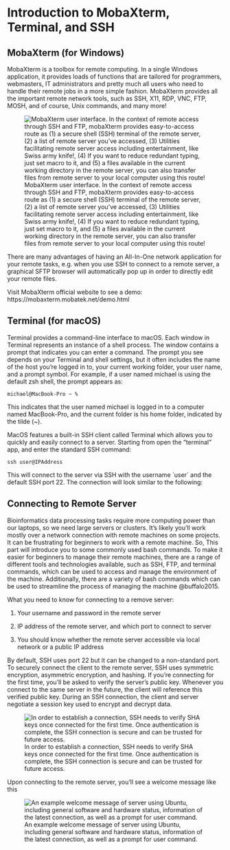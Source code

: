 # Introduction to MobaXterm, Terminal, and SSH

## MobaXterm (for Windows)

MobaXterm is a toolbox for remote computing. In a single Windows application, it provides loads of functions that are tailored for programmers, webmasters, IT administrators and pretty much all users who need to handle their remote jobs in a more simple fashion. MobaXterm provides all the important remote network tools, such as SSH, X11, RDP, VNC, FTP, MOSH, and of course, Unix commands, and many more!

![MobaXterm user interface. In the context of remote access through SSH and FTP, mobaXterm provides easy-to-access route as (1) a secure shell (SSH) terminal of the remote server, (2) a list of remote server you've accessed, (3) Utilities facilitating remote server access including entertainment, like Swiss army knife!, (4) If you want to reduce redundant typing, just set macro to it, and (5) a files available in the current working directory in the remote server, you can also transfer files from remote server to your local computer using this route!](assets/01_moba_ui.png){fig-align="center"}

There are many advantages of having an All-In-One network application for your remote tasks, e.g. when you use SSH to connect to a remote server, a graphical SFTP browser will automatically pop up in order to directly edit your remote files.

Visit MobaXterm official website to see a demo: https://mobaxterm.mobatek.net/demo.html

## Terminal (for macOS)

Terminal provides a command-line interface to macOS. Each window in Terminal represents an instance of a shell process. The window contains a prompt that indicates you can enter a command. The prompt you see depends on your Terminal and shell settings, but it often includes the name of the host you're logged in to, your current working folder, your user name, and a prompt symbol. For example, if a user named michael is using the default zsh shell, the prompt appears as:

    michael@MacBook-Pro ~ %

This indicates that the user named michael is logged in to a computer named MacBook-Pro, and the current folder is his home folder, indicated by the tilde (\~).

MacOS features a built-in SSH client called Terminal which allows you to quickly and easily connect to a server. Starting from open the "terminal" app, and enter the standard SSH command:

    ssh user@IPAddress

This will connect to the server via SSH with the username \`user\` and the default SSH port 22. The connection will look similar to the following:

## Connecting to Remote Server

Bioinformatics data processing tasks require more computing power than our laptops, so we need large servers or clusters. It's likely you'll work mostly over a network connection with remote machines on some projects. It can be frustrating for beginners to work with a remote machine. So, This part will introduce you to some commonly used bash commands. To make it easier for beginners to manage their remote machines, there are a range of different tools and technologies available, such as SSH, FTP, and terminal commands, which can be used to access and manage the environment of the machine. Additionally, there are a variety of bash commands which can be used to streamline the process of managing the machine @buffalo2015.

What you need to know for connecting to a remove server:

1.  Your username and password in the remote server

2.  IP address of the remote server, and which port to connect to server

3.  You should know whether the remote server accessible via local network or a public IP address

By default, SSH uses port 22 but it can be changed to a non-standard port. To securely connect the client to the remote server, SSH uses symmetric encryption, asymmetric encryption, and hashing. If you're connecting for the first time, you'll be asked to verify the server's public key. Whenever you connect to the same server in the future, the client will reference this verified public key. During an SSH connection, the client and server negotiate a session key used to encrypt and decrypt data.

![In order to establish a connection, SSH needs to verify SHA keys once connected for the first time. Once authentication is complete, the SSH connection is secure and can be trusted for future access.](assets/02_ssh_authkeys.png){fig-align="center"}

Upon connecting to the remote server, you'll see a welcome message like this

![An example welcome message of server using Ubuntu, including general software and hardware status, information of the latest connection, as well as a prompt for user command.](assets/03_ssh-welcome-message.png){fig-align="center"}
